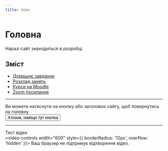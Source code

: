 ```yaml
---
title: Home
---
```



# Головна

<Callout type="warning">Наразі сайт знаходиться в розробці</Callout>


## Зміст

* [Домашнє завдання](/assignments/info)
* [Розклад занять](/schedule)
* [Курси на Moodle](/courses)
* [Zoom посилання](/zoom)

---

<Callout type="info">Ви можете натиснути на кнопку або заголовок сайту, щоб повернутись на головну</Callout>
<br/>
<Button href="/">
  Хтозна, навіщо тут кнопка
</Button>

---

<Callout type="info">Тест відео</Callout>
<br/>
<video controls width="600" style={{ borderRadius: '12px', overflow: 'hidden' }}>
  <source src="/scelet.mp4" type="video/mp4" />
  Ваш браузер не підтримує відтворення відео.
</video>

